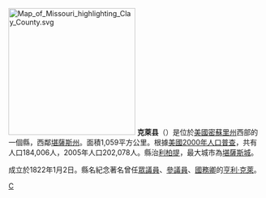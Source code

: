 {{noteTA
|T=zh-hans:克莱县 (德克萨斯州); zh-hant:克萊縣 (德克薩斯州);
|1=zh-hans:县; zh-hant:縣;
}}

{{Otheruses|克萊縣|subject=美國密蘇里州的一個縣|other=同名的縣}}
[[File:Map_of_Missouri_highlighting_Clay_County.svg|250px]]
'''克萊县'''（{{lang-en|Clay County}}）是位於[[美國|美國]][[密蘇里州|密蘇里州]]西部的一個縣，西鄰[[堪薩斯州|堪薩斯州]]。面積1,059平方公里。根據[[美國2000年人口普查|美國2000年人口普查]]，共有人口184,006人，2005年人口202,078人。縣治[[利柏提_(密蘇里州)|利柏提]]，最大城市為[[堪薩斯城_(密蘇里州)|堪薩斯城]]。

成立於1822年1月2日。縣名紀念著名曾任[[美國眾議院|眾議員]]、[[美國參議院|參議員]]、[[美國國務卿|國務卿]]的[[亨利·克萊|亨利·克萊]]。

[[Category:密苏里州行政区划|C]]


{{Missouri-stub}}